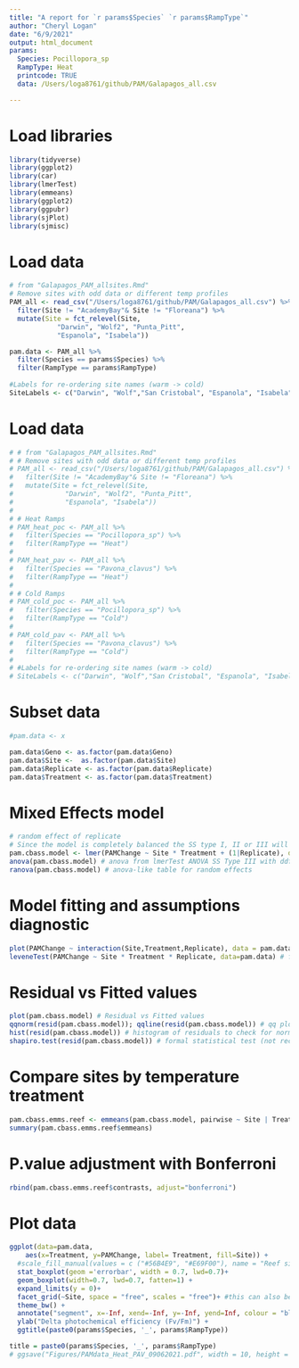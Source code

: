 ```yaml
---
title: "A report for `r params$Species` `r params$RampType`"
author: "Cheryl Logan"
date: "6/9/2021"
output: html_document
params:
  Species: Pocillopora_sp
  RampType: Heat
  printcode: TRUE
  data: /Users/loga8761/github/PAM/Galapagos_all.csv

---
```


# Load libraries
```r
library(tidyverse)
library(ggplot2)
library(car)
library(lmerTest)
library(emmeans)
library(ggplot2)
library(ggpubr)
library(sjPlot)
library(sjmisc)
```

# Load data 
```r
# from "Galapagos_PAM_allsites.Rmd"
# Remove sites with odd data or different temp profiles
PAM_all <- read_csv("/Users/loga8761/github/PAM/Galapagos_all.csv") %>%
  filter(Site != "AcademyBay"& Site != "Floreana") %>%
  mutate(Site = fct_relevel(Site, 
            "Darwin", "Wolf2", "Punta_Pitt", 
            "Espanola", "Isabela"))  

pam.data <- PAM_all %>%
  filter(Species == params$Species) %>%
  filter(RampType == params$RampType) 
  
#Labels for re-ordering site names (warm -> cold)
SiteLabels <- c("Darwin", "Wolf","San Cristobal", "Espanola", "Isabela")
```

# Load data 
```r
# # from "Galapagos_PAM_allsites.Rmd"
# # Remove sites with odd data or different temp profiles
# PAM_all <- read_csv("/Users/loga8761/github/PAM/Galapagos_all.csv") %>%
#   filter(Site != "AcademyBay"& Site != "Floreana") %>%
#   mutate(Site = fct_relevel(Site, 
#             "Darwin", "Wolf2", "Punta_Pitt", 
#             "Espanola", "Isabela"))  
# 
# # Heat Ramps
# PAM_heat_poc <- PAM_all %>%
#   filter(Species == "Pocillopora_sp") %>%
#   filter(RampType == "Heat") 
#   
# PAM_heat_pav <- PAM_all %>% 
#   filter(Species == "Pavona_clavus") %>%
#   filter(RampType == "Heat") 
# 
# # Cold Ramps
# PAM_cold_poc <- PAM_all %>%
#   filter(Species == "Pocillopora_sp") %>%
#   filter(RampType == "Cold") 
#   
# PAM_cold_pav <- PAM_all %>% 
#   filter(Species == "Pavona_clavus") %>%
#   filter(RampType == "Cold") 
#   
# #Labels for re-ordering site names (warm -> cold)
# SiteLabels <- c("Darwin", "Wolf","San Cristobal", "Espanola", "Isabela")
```

# Subset data
```r
#pam.data <- x

pam.data$Geno <- as.factor(pam.data$Geno)
pam.data$Site <-  as.factor(pam.data$Site)
pam.data$Replicate <- as.factor(pam.data$Replicate)
pam.data$Treatment <- as.factor(pam.data$Treatment)
```

# Mixed Effects model 
```r
# random effect of replicate 
# Since the model is completely balanced the SS type I, II or III will provide the same result
pam.cbass.model <- lmer(PAMChange ~ Site * Treatment + (1|Replicate), data = pam.data)
anova(pam.cbass.model) # anova from lmerTest ANOVA SS Type III with ddf="Satterthwaite"
ranova(pam.cbass.model) # anova-like table for random effects
```

# Model fitting and assumptions diagnostic
```r
plot(PAMChange ~ interaction(Site,Treatment,Replicate), data = pam.data) # Box-plot homogeinity of variance
leveneTest(PAMChange ~ Site * Treatment * Replicate, data=pam.data) # formal statistical test for homogeinity of variance (not recommended due the small sample size)
```

# Residual vs Fitted values
```r
plot(pam.cbass.model) # Residual vs Fitted values
qqnorm(resid(pam.cbass.model)); qqline(resid(pam.cbass.model)) # qq plot to check for normal distribution of residuals
hist(resid(pam.cbass.model)) # histogram of residuals to check for normal distribution of residuals
shapiro.test(resid(pam.cbass.model)) # formal statistical test (not recommended due the small sample size)
```

# Compare sites by temperature treatment
```r
pam.cbass.emms.reef <- emmeans(pam.cbass.model, pairwise ~ Site | Treatment, weights = "proportional", adjust="none")
summary(pam.cbass.emms.reef$emmeans)
```

# P.value adjustment with Bonferroni
```r
rbind(pam.cbass.emms.reef$contrasts, adjust="bonferroni")
```

# Plot data
```r
ggplot(data=pam.data, 
    aes(x=Treatment, y=PAMChange, label= Treatment, fill=Site)) +
  #scale_fill_manual(values = c ("#56B4E9", "#E69F00"), name = "Reef site") +
  stat_boxplot(geom ='errorbar', width = 0.7, lwd=0.7)+
  geom_boxplot(width=0.7, lwd=0.7, fatten=1) +
  expand_limits(y = 0)+
  facet_grid(~Site, space = "free", scales = "free")+ #this can also be used but rows and columns have to be specified -> facet_grid(. ~ experiment)
  theme_bw() +
  annotate("segment", x=-Inf, xend=-Inf, y=-Inf, yend=Inf, colour = "black", size=2)  + 
  ylab("Delta photochemical efficiency (Fv/Fm)") +
  ggtitle(paste0(params$Species, '_', params$RampType))

title = paste0(params$Species, '_', params$RampType)
# ggsave("Figures/PAMdata_Heat_PAV_09062021.pdf", width = 10, height = 6)
```

